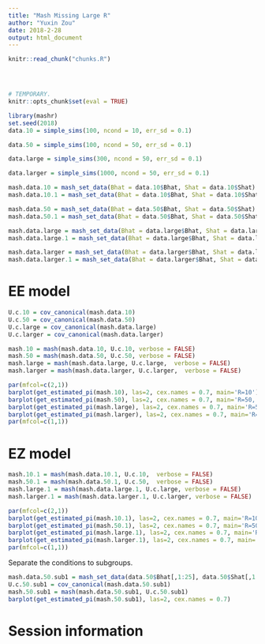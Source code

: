 ```yaml
---
title: "Mash Missing Large R"
author: "Yuxin Zou"
date: 2018-2-28
output: html_document
---
```


```r
knitr::read_chunk("chunks.R")
```

<!-- Update knitr chunk options -->
```r
```

<!-- Insert the date the file was last updated -->
```r
```

<!-- Insert the code version (Git commit SHA1) if Git repository exists and R
 package git2r is installed -->
```r
```

```r
# TEMPORARY.
knitr::opts_chunk$set(eval = TRUE)
```

```r
library(mashr)
set.seed(2018)
data.10 = simple_sims(100, ncond = 10, err_sd = 0.1)

data.50 = simple_sims(100, ncond = 50, err_sd = 0.1)

data.large = simple_sims(300, ncond = 50, err_sd = 0.1)

data.larger = simple_sims(1000, ncond = 50, err_sd = 0.1)

mash.data.10 = mash_set_data(Bhat = data.10$Bhat, Shat = data.10$Shat)
mash.data.10.1 = mash_set_data(Bhat = data.10$Bhat, Shat = data.10$Shat, alpha=1)

mash.data.50 = mash_set_data(Bhat = data.50$Bhat, Shat = data.50$Shat)
mash.data.50.1 = mash_set_data(Bhat = data.50$Bhat, Shat = data.50$Shat, alpha=1)

mash.data.large = mash_set_data(Bhat = data.large$Bhat, Shat = data.large$Shat)
mash.data.large.1 = mash_set_data(Bhat = data.large$Bhat, Shat = data.large$Shat, alpha=1)

mash.data.larger = mash_set_data(Bhat = data.larger$Bhat, Shat = data.larger$Shat)
mash.data.larger.1 = mash_set_data(Bhat = data.larger$Bhat, Shat = data.larger$Shat, alpha=1)
```

# EE model
```r
U.c.10 = cov_canonical(mash.data.10)
U.c.50 = cov_canonical(mash.data.50)
U.c.large = cov_canonical(mash.data.large)
U.c.larger = cov_canonical(mash.data.larger)

mash.10 = mash(mash.data.10, U.c.10, verbose = FALSE)
mash.50 = mash(mash.data.50, U.c.50, verbose = FALSE)
mash.large = mash(mash.data.large, U.c.large,  verbose = FALSE)
mash.larger = mash(mash.data.larger, U.c.larger,  verbose = FALSE)
```
```r
par(mfcol=c(2,1))
barplot(get_estimated_pi(mash.10), las=2, cex.names = 0.7, main='R=10')
barplot(get_estimated_pi(mash.50), las=2, cex.names = 0.7, main='R=50, n = 400')
barplot(get_estimated_pi(mash.large), las=2, cex.names = 0.7, main='R=50, n = 1200')
barplot(get_estimated_pi(mash.larger), las=2, cex.names = 0.7, main='R=50, n = 4000')
par(mfcol=c(1,1))
```

# EZ model
```r
mash.10.1 = mash(mash.data.10.1, U.c.10,  verbose = FALSE)
mash.50.1 = mash(mash.data.50.1, U.c.50,  verbose = FALSE)
mash.large.1 = mash(mash.data.large.1, U.c.large, verbose = FALSE)
mash.larger.1 = mash(mash.data.larger.1, U.c.larger, verbose = FALSE)
```
```r
par(mfcol=c(2,1))
barplot(get_estimated_pi(mash.10.1), las=2, cex.names = 0.7, main='R=10')
barplot(get_estimated_pi(mash.50.1), las=2, cex.names = 0.7, main='R=50, n=400')
barplot(get_estimated_pi(mash.large.1), las=2, cex.names = 0.7, main='R=50, n=1200')
barplot(get_estimated_pi(mash.larger.1), las=2, cex.names = 0.7, main='R=50, n=4000')
par(mfcol=c(1,1))
```

Separate the conditions to subgroups.
```r
mash.data.50.sub1 = mash_set_data(data.50$Bhat[,1:25], data.50$Shat[,1:25])
U.c.50.sub1 = cov_canonical(mash.data.50.sub1)
mash.50.sub1 = mash(mash.data.50.sub1, U.c.50.sub1)
barplot(get_estimated_pi(mash.50.sub1), las=2, cex.names = 0.7)
```

# Session information

<!-- Insert the session information into the document -->
```r
```
